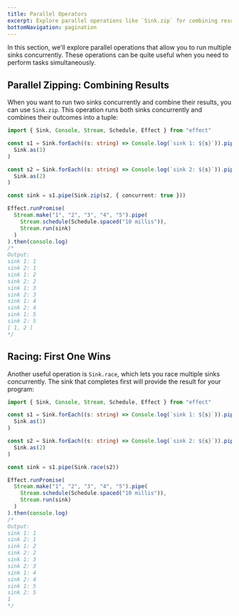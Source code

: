 ```yaml
---
title: Parallel Operators
excerpt: Explore parallel operations like `Sink.zip` for combining results and `Sink.race` for racing concurrent sinks. Learn how to run multiple sinks concurrently, combining or selecting the first to complete. Enhance task performance by executing operations simultaneously.
bottomNavigation: pagination
---
```


In this section, we'll explore parallel operations that allow you to run multiple sinks concurrently. These operations can be quite useful when you need to perform tasks simultaneously.

## Parallel Zipping: Combining Results

When you want to run two sinks concurrently and combine their results, you can use `Sink.zip`. This operation runs both sinks concurrently and combines their outcomes into a tuple:

```ts twoslash
import { Sink, Console, Stream, Schedule, Effect } from "effect"

const s1 = Sink.forEach((s: string) => Console.log(`sink 1: ${s}`)).pipe(
  Sink.as(1)
)

const s2 = Sink.forEach((s: string) => Console.log(`sink 2: ${s}`)).pipe(
  Sink.as(2)
)

const sink = s1.pipe(Sink.zip(s2, { concurrent: true }))

Effect.runPromise(
  Stream.make("1", "2", "3", "4", "5").pipe(
    Stream.schedule(Schedule.spaced("10 millis")),
    Stream.run(sink)
  )
).then(console.log)
/*
Output:
sink 1: 1
sink 2: 1
sink 1: 2
sink 2: 2
sink 1: 3
sink 2: 3
sink 1: 4
sink 2: 4
sink 1: 5
sink 2: 5
[ 1, 2 ]
*/
```

## Racing: First One Wins

Another useful operation is `Sink.race`, which lets you race multiple sinks concurrently. The sink that completes first will provide the result for your program:

```ts twoslash
import { Sink, Console, Stream, Schedule, Effect } from "effect"

const s1 = Sink.forEach((s: string) => Console.log(`sink 1: ${s}`)).pipe(
  Sink.as(1)
)

const s2 = Sink.forEach((s: string) => Console.log(`sink 2: ${s}`)).pipe(
  Sink.as(2)
)

const sink = s1.pipe(Sink.race(s2))

Effect.runPromise(
  Stream.make("1", "2", "3", "4", "5").pipe(
    Stream.schedule(Schedule.spaced("10 millis")),
    Stream.run(sink)
  )
).then(console.log)
/*
Output:
sink 1: 1
sink 2: 1
sink 1: 2
sink 2: 2
sink 1: 3
sink 2: 3
sink 1: 4
sink 2: 4
sink 1: 5
sink 2: 5
1
*/
```
